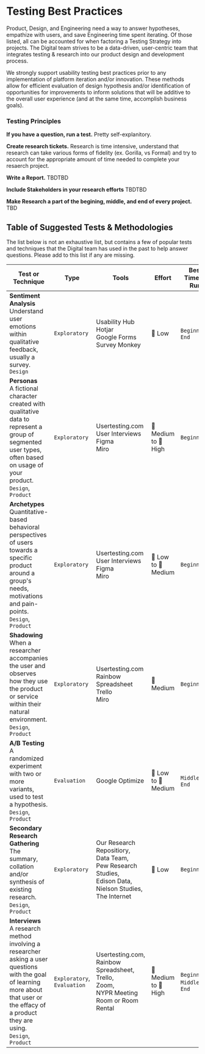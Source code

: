 
<Meta title="Best Practices/Testing" />

# Testing Best Practices

Product, Design, and Engineering need a way to answer hypotheses, empathize with users, and save Engineering time spent iterating. Of those listed, all can be accounted for when factoring a Testing Strategy into projects. The Digital team strives to be a data-driven, user-centric team that integrates testing & research into our product design and development process.

We strongly support usability testing best practices prior to any implementation of platform iteration and/or innovation. These methods allow for efficient evaluation of design hypothesis and/or identification of opportunities for improvements to inform solutions that will be additive to the overall user experience (and at the same time, accomplish business goals).

### Testing Principles

**If you have a question, run a test.** Pretty self-explanitory.

**Create research tickets.** Research is time intensive, understand that research can take various forms of fidelity (ex. Gorilla, vs Formal) and try to account for the appropriate amount of time needed to complete your resaerch project.

**Write a Report.** TBDTBD

**Include Stakeholders in your research efforts** TBDTBD

**Make Research a part of the begining, middle, and end of every project.** TBD


## Table of Suggested Tests & Methodologies
The list below is not an exhaustive list, but contains a few of popular tests and techniques that the Digital team has used in the past to help answer questions. Please add to this list if any are missing. 

| Test or Technique  | Type | Tools | Effort | Best Time to Run |
|--------------------|------|-------|--------|------------------|
| **Sentiment Analysis**<br/> Understand user emotions within qualitative feedback, usually a survey. <br/>`Design` | `Exploratory` | Usability Hub <br/> Hotjar <br/> Google Forms <br/>Survey Monkey | 💚 Low | `Beginning`, `End` |
| **Personas**<br/> A fictional character created with qualitative data to represent a group of segmented user types, often based on usage of your product.  <br/>`Design`, `Product` | `Exploratory` | Usertesting.com <br/> User Interviews <br/> Figma <br/> Miro | 🔸 Medium to 🔺 High | `Beginning` |
| **Archetypes**<br/> Quantitative-based behavioral perspectives of users towards a specific product around a group's needs, motivations and pain-points.  <br/>`Design`, `Product` | `Exploratory` | Usertesting.com <br/> User Interviews <br/> Figma <br/> Miro | 💚 Low to 🔸 Medium | `Beginning` |
| **Shadowing**<br/> When a researcher accompanies the user and observes how they use the product or service within their natural environment.  <br/>`Design`, `Product` | `Exploratory` | Usertesting.com <br/> Rainbow Spreadsheet <br/> Trello <br/> Miro | 🔸 Medium | `Beginning` |
| **A/B Testing**<br/> A randomized experiment with two or more variants, used to test a hypothesis.  <br/>`Design`, `Product` | `Evaluation` | Google Optimize | 💚 Low to 🔸 Medium | `Middle`, `End` |
| **Secondary Research Gathering**<br/> The summary, collation and/or synthesis of existing research.  <br/>`Design`, `Product` | `Exploratory` | Our Research Repositiory, <br/> Data Team,<br/> Pew Research Studies,<br/> Edison Data,<br/> Nielson Studies,<br/> The Internet | 💚 Low | `Beginning` |
| **Interviews**<br/> A research method involving a researcher asking a user questions with the goal of learning more about that user or the effacy of a product they are using.  <br/>`Design`, `Product` | `Exploratory`, `Evaluation` | Usertesting.com,<br/> Rainbow Spreadsheet,<br/> Trello, <br/> Zoom, <br/> NYPR Meeting Room or Room Rental | 🔸 Medium to 🔺 High | `Beginning`, `Middle`, `End` |

